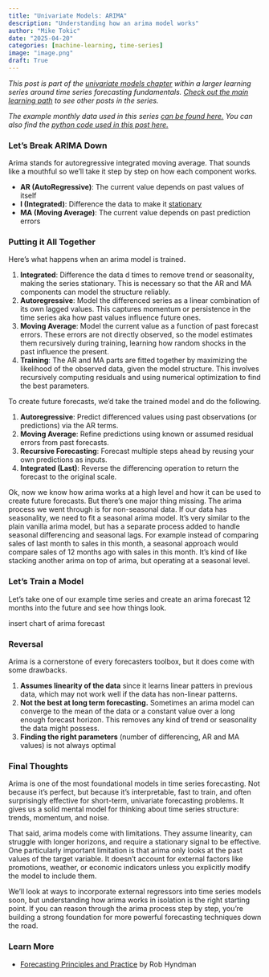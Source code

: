 ```yaml
---
title: "Univariate Models: ARIMA"
description: "Understanding how an arima model works"
author: "Mike Tokic"
date: "2025-04-20"
categories: [machine-learning, time-series]
image: "image.png"
draft: True
---
```


*This post is part of the [univariate models chapter](https://mftokic.github.io/posts/2025-03-24-ts-fundamentals-univariate-models/) within a larger learning series around time series forecasting fundamentals. [Check out the main learning path](https://mftokic.github.io/posts/2024-09-25-ts-fundamentals/) to see other posts in the series.* 

*The example monthly data used in this series [can be found here.](https://github.com/mftokic/mftokic.github.io/blob/main/posts/2024-10-02-ts-fundamentals-whats-a-time-series/example_ts_data.csv) You can also find the [python code used in this post here.](https://github.com/mftokic/mftokic.github.io/blob/main/notebooks/2025-04-02-ts-fundamentals-univariate-arima.ipynb)*

### Let's Break ARIMA Down

Arima stands for autoregressive integrated moving average. That sounds like a mouthful so we'll take it step by step on how each component works. 

- **AR (AutoRegressive)**: The current value depends on past values of itself
- **I (Integrated)**: Difference the data to make it [stationary](https://mftokic.github.io/posts/2025-03-21-ts-fundamentals-data-cleaning-stationary/)
- **MA (Moving Average)**: The current value depends on past prediction errors

### Putting it All Together 

Here's what happens when an arima model is trained. 

1. **Integrated**: Difference the data d times to remove trend or seasonality, making the series stationary. This is necessary so that the AR and MA components can model the structure reliably.
2. **Autoregressive**: Model the differenced series as a linear combination of its own lagged values. This captures momentum or persistence in the time series aka how past values influence future ones.
3. **Moving Average**: Model the current value as a function of past forecast errors. These errors are not directly observed, so the model estimates them recursively during training, learning how random shocks in the past influence the present.
4. **Training**: The AR and MA parts are fitted together by maximizing the likelihood of the observed data, given the model structure. This involves recursively computing residuals and using numerical optimization to find the best parameters.

To create future forecasts, we'd take the trained model and do the following. 

1. **Autoregressive**: Predict differenced values using past observations (or predictions) via the AR terms.
2. **Moving Average**: Refine predictions using known or assumed residual errors from past forecasts.
3. **Recursive Forecasting**: Forecast multiple steps ahead by reusing your own predictions as inputs.
4. **Integrated (Last)**: Reverse the differencing operation to return the forecast to the original scale.

Ok, now we know how arima works at a high level and how it can be used to create future forecasts. But there's one major thing missing. The arima process we went through is for non-seasonal data. If our data has seasonality, we need to fit a seasonal arima model. It's very similar to the plain vanilla arima model, but has a separate process added to handle seasonal differencing and seasonal lags. For example instead of comparing sales of last month to sales in this month, a seasonal approach would compare sales of 12 months ago with sales in this month. It's kind of like stacking another arima on top of arima, but operating at a seasonal level. 

### Let's Train a Model 

Let's take one of our example time series and create an arima forecast 12 months into the future and see how things look. 

insert chart of arima forecast

### Reversal 

Arima is a cornerstone of every forecasters toolbox, but it does come with some drawbacks. 

1. **Assumes linearity of the data** since it learns linear patters in previous data, which may not work well if the data has non-linear patterns. 
2. **Not the best at long term forecasting.** Sometimes an arima model can converge to the mean of the data or a constant value over a long enough forecast horizon. This removes any kind of trend or seasonality the data might possess. 
3. **Finding the right parameters** (number of differencing, AR and MA values) is not always optimal 

### Final Thoughts

Arima is one of the most foundational models in time series forecasting. Not because it's perfect, but because it's interpretable, fast to train, and often surprisingly effective for short-term, univariate forecasting problems. It gives us a solid mental model for thinking about time series structure: trends, momentum, and noise.

That said, arima models come with limitations. They assume linearity, can struggle with longer horizons, and require a stationary signal to be effective. One particularly important limitation is that arima only looks at the past values of the target variable. It doesn’t account for external factors like promotions, weather, or economic indicators unless you explicitly modify the model to include them.

We’ll look at ways to incorporate external regressors into time series models soon, but understanding how arima works in isolation is the right starting point. If you can reason through the arima process step by step, you're building a strong foundation for more powerful forecasting techniques down the road.

### Learn More

- [Forecasting Principles and Practice](https://otexts.com/fpp3/arima.html) by Rob Hyndman